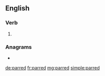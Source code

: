 ==English==

===Verb===
{{head|en|verb form}}

# {{en-past of|par}}

===Anagrams===
* {{l|en|draper}}

[[de:parred]]
[[fr:parred]]
[[mg:parred]]
[[simple:parred]]